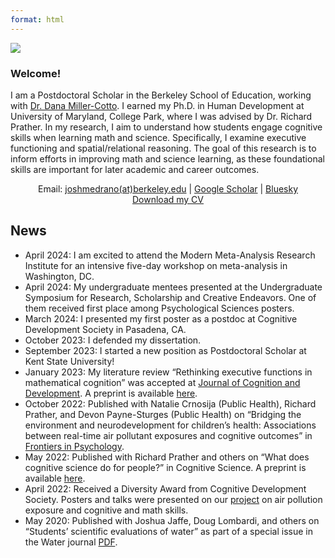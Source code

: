 ```yaml
---
format: html
---
```



:::: {layout="[ 40, 60 ]"}

::: {#first-column}
![](me_in_delvalle.jpeg)
:::

::: {#second-column}
### Welcome!

I am a Postdoctoral Scholar in the Berkeley School of Education, working with [Dr. Dana Miller-Cotto](https://www.danamillercotto.com/). I earned my Ph.D. in Human Development at University of Maryland, College Park, where I was advised by Dr. Richard Prather. In my research, I aim to understand how students engage cognitive skills when learning math and science. Specifically, I examine executive functioning and spatial/relational reasoning. The goal of this research is to inform efforts in improving math and science learning, as these foundational skills are important for later academic and career outcomes.

<center>Email: [joshmedrano(at)berkeley.edu](mailto:joshmedrano@berkeley.edu) \| [Google Scholar](https://scholar.google.com/citations?user=IrZrHOQAAAAJ&hl=en){target="_blank"} \| [Bluesky](https://jmedrano.bsky.social)
<br>[Download my CV](https://drive.google.com/file/d/1YNGtZyEai080zCla3GMF0QzjVQjNL7iK/view?usp=sharing){target="_blank"} </center>  


:::

::::

## News

<!-- ::: {style="height:200px;overflow-y: scroll;"} -->
-   April 2024: I am excited to attend the Modern Meta-Analysis Research Institute for an intensive five-day workshop on meta-analysis in Washington, DC.
-   April 2024: My undergraduate mentees presented at the Undergraduate Symposium for Research, Scholarship and Creative Endeavors. One of them received first place among Psychological Sciences posters.
-   March 2024: I presented my first poster as a postdoc at Cognitive Development Society in Pasadena, CA.
-   October 2023: I defended my dissertation.
-   September 2023: I started a new position as Postdoctoral Scholar at Kent State University!
-   January 2023: My literature review "Rethinking executive functions in mathematical cognition" was accepted at [Journal of Cognition and Development](https://doi.org/10.1080/15248372.2023.2172414). A preprint is available [here](https://osf.io/y9mbn).
-   October 2022: Published with Natalie Crnosija (Public Health), Richard Prather, and Devon Payne-Sturges (Public Health) on "Bridging the environment and neurodevelopment for children's health: Associations between real-time air pollutant exposures and cognitive outcomes" in [Frontiers in Psychology](https://www.frontiersin.org/articles/10.3389/fpsyg.2022.933327/full).
-   May 2022: Published with Richard Prather and others on "What does cognitive science do for people?" in Cognitive Science. A preprint is available [here](https://psyarxiv.com/68w7c).
-   April 2022: Received a Diversity Award from Cognitive Development Society. Posters and talks were presented on our [project](https://www.cogdevlab.umd.edu/online-studies/does-air-quality-impact-math-ability/) on air pollution exposure and cognitive and math skills.
-   May 2020: Published with Joshua Jaffe, Doug Lombardi, and others on "Students' scientific evaluations of water" as part of a special issue in the Water journal [PDF](https://www.mdpi.com/2073-4441/12/7/2048).
<!-- ::: -->
